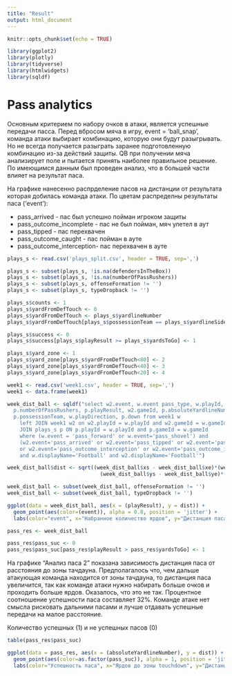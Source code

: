 ---
title: "Result"
output: html_document
---

```{r setup, include=FALSE}
knitr::opts_chunk$set(echo = TRUE)

library(ggplot2)
library(plotly)
library(tidyverse)
library(htmlwidgets)
library(sqldf)
```

# Pass analytics

Основным критерием по набору очков в атаки, является успешные передачи пасса. Перед вбросом мяча в игру, event = 'ball_snap', команда атаки выбирает комбинацию, которую они будут разыгрывать. Но не всегда получается разыграть заранее подготовленную комбинацию из-за действий защиты. QB при получении мяча анализирует поле и пытается принять наиболее правильное решение. По имеющимся данным был проведен анализ, что в большей части влияет на результат паса.

На графике нанесенно распрделение пасов на дистанции от результата которая добилась команда атаки. По цветам распределны результаты паса ('event'):

 - pass_arrived - пас был успешно пойман игроком защиты
 - pass_outcome_incomplete - пас не был пойман, мяч улетел в аут
 - pass_tipped - пас перехвачен
 - pass_outcome_caught - пас пойман в ауте
 - pass_outcome_interception- пас перехвачен в ауте

```{r}
plays_s <- read.csv('plays_split.csv', header = TRUE, sep=',')

plays_s <- subset(plays_s, !is.na(defendersInTheBox))
plays_s <- subset(plays_s, !is.na(numberOfPassRushers))
plays_s <- subset(plays_s, offenseFormation != '')
plays_s <- subset(plays_s, typeDropback != '')

plays_s$counts <- 1
plays_s$yardFromDefTouch <- 0
plays_s$yardFromDefTouch <- plays_s$yardlineNumber
plays_s$yardFromDefTouch[plays_s$possessionTeam == plays_s$yardlineSide] <- (100 - plays_s$yardlineNumber)

plays_s$success <- 0
plays_s$success[plays_s$playResult >= plays_s$yardsToGo] <- 1

plays_s$yard_zone <- 1
plays_s$yard_zone[plays_s$yardFromDefTouch<80] <- 2
plays_s$yard_zone[plays_s$yardFromDefTouch<40] <- 3
plays_s$yard_zone[plays_s$yardFromDefTouch<20] <- 4

week1 <- read.csv('week1.csv', header = TRUE, sep=',')
week1 <- data.frame(week1)

week_dist_ball <- sqldf("select w2.event, w.event pass_type, w.playId, w.x xs, w.y ys, w2.x xe, w2.y ye, p.offenseFormation, p.typeDropback, p.defendersInTheBox, 
  p.numberOfPassRushers, p.playResult, w2.gameId, p.absoluteYardlineNumber, p.yardsToGo, 
  p.possessionTeam, w.playDirection, p.down from week1 w
	left JOIN week1 w2 on w2.playId = w.playId and w2.gameId = w.gameId
	JOIN plays_s p ON p.playId = w.playId and p.gameId = w.gameId
	where (w.event = 'pass_forward' or w.event='pass_shovel') and 
	(w2.event='pass_arrived' or w2.event='pass_tipped' or w2.event='pass_outcome_caught'  
	or w2.event='pass_outcome_interception' or w2.event='pass_outcome_incomplete') 
	and w.displayName='Football' and w2.displayName='Football'")

week_dist_ball$dist <- sqrt((week_dist_ball$xs - week_dist_ball$xe)*(week_dist_ball$xs - week_dist_ball$xe) +
                              (week_dist_ball$ys - week_dist_ball$ye)*(week_dist_ball$ys - week_dist_ball$ye))

week_dist_ball <- subset(week_dist_ball, offenseFormation != '')
week_dist_ball <- subset(week_dist_ball, typeDropback != '')

ggplot(data = week_dist_ball, aes(x = (playResult), y = dist)) +
  geom_point(aes(color=(event)), alpha = 0.8, position = 'jitter') + 
  labs(color="event", x="Набранное количество ярдов", y="Дистанция паса",title="Анализ паса 1")
```

```{r include = FALSE}
pass_res <- week_dist_ball

pass_res$pass_suc <- 0
pass_res$pass_suc[pass_res$playResult > pass_res$yardsToGo] <- 1
```

На графике "Анализ паса 2" показана зависимость дистанция паса от расстояния до зоны тачдауна. Предполагалось что, чем дальше атакующая команда находится от зоны тачдауна, то дистанция паса увеличится, так как команде атаки нужно набирать больше очков и проходить больше ярдов. Оказалось, что это не так. Процентное соотношение успешности паса составляет 32%. Команде атаке нет смысла рисковать дальними пасами и лучше отдавать успешные передачи на малое расстояние.

Количество успешных (1) и не успешных пасов (0)
```{r}
table(pass_res$pass_suc)
```

```{r}
ggplot(data = pass_res, aes(x = (absoluteYardlineNumber), y = dist)) +
  geom_point(aes(color=as.factor(pass_suc)), alpha = 1, position = 'jitter') + 
  labs(color="Успешность паса", x="Ярдов до зоны touchdown", y="Дистанция паса", title="Анализ паса 2")
```


